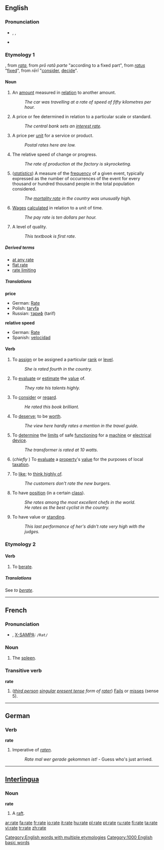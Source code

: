 {{see|raté}}
==English==

===Pronunciation===
* {{IPA|/ɹeɪt/}}, {{SAMPA|/r\eIt/}}, {{AHD|r��āt}} <!-- :[[Rhymes: -eɪt]] except there aren't any... -->
*{{audio|en-us-rate.ogg|Audio (US)}}

===Etymology 1===
{{OF.}}, from {{ML.}} ''[[rata]]'', from {{L.}}''prō ratā parte'' "according to a fixed part", from ''[[ratus]]'' "[[fix]]ed", from ''rērī'' "[[consider]], [[decide]]".

====Noun====
{{en-noun}}

# An [[amount]] measured in [[relation]] to another amount.
#:''The car was travelling at a rate of speed of fifty kilometres per hour.''
# A price or fee determined in relation to a particular scale or standard.
#:''The central bank sets an [[interest rate]].''
# A price per [[unit]] for a service or product.
#:''Postal rates here are low.''
# The relative speed of change or progress.
#:''The rate of production at the factory is skyrocketing.''
# (''[[statistics]]'') A measure of the [[frequency]] of a given event, typically expressed as the number of occurrences of the event for every thousand or hundred thousand people in the total population considered.
#:''The [[mortality rate]] in the country was unusually high.''
# [[wage|Wages]] [[calculate]]d in relation to a unit of time.
#:''The pay rate is ten dollars per hour.''
# A level of quality.
#:''This textbook is first rate''.

=====Derived terms=====
*[[at any rate]]
*[[flat rate]]
*[[rate limiting]]

=====Translations=====
'''price'''
{{top}}
*German: [[Rate]] {{f}}
*Polish: [[taryfa]] {{f}}
*Russian: [[тариф]] (tarif)
{{bottom}}

'''relative speed'''
{{top}}
*German: [[Rate]] {{f}}
*Spanish: [[velocidad]] {{f}}
{{bottom}}

====Verb====
{{en-verb|rat|ing}}

# {{transitive}} To [[assign]] or be assigned a particular [[rank]] or [[level]].
#:''She is rated fourth in the country.''
# {{transitive}} To [[evaluate]] or [[estimate]] the [[value]] of.
#:''They rate his talents highly.''
# {{transitive}} To [[consider]] or [[regard]].
#:''He rated this book brilliant.''
# {{transitive}} To [[deserve]]; to be [[worth]].
#:''The view here hardly rates a mention in the travel guide.''
# {{transitive}} To [[determine]] the [[limit]]s of safe [[function]]ing for a [[machine]] or [[electrical]] [[device]].
#:''The transformer is rated at 10 watts.''
# {{transitive}} (''chiefly {{UK}}'') To [[evaluate]] a [[property]]'s [[value]] for the purposes of local [[taxation]].
# {{transitive}}  {{informal}} To [[like]]; to [[think highly of]].
#:''The customers don't rate the new burgers.''
# {{intransitive}} To have [[position]] (in a certain [[class]]).
#:''She rates among the most excellent chefs in the world.''
#:''He rates as the best cyclist in the country.''
# {{intransitive}} To have value or [[standing]].
#:''This last performance of her's didn't rate very high with the judges.''

===Etymology 2===

====Verb====
{{en-verb|rat|es}}

# {{transitive}} To [[berate]].

=====Translations=====
See ''to [[berate]]''.

[[Category:English words with multiple etymologies]]

----

==French==

===Pronunciation===
* {{IPA|/ʁat/}}, [[w:X-SAMPA|X-SAMPA]]: <tt>/Rat/</tt>

===Noun===
{{fr-noun|f}}

# The [[spleen]].

===Transitive verb===
'''rate'''

# (''[[third person]] [[singular]] [[present tense]] form of [[rater]]'') [[Fail]]s or [[miss]]es (sense 5).

----

==German==

===Verb===
'''rate'''

# Imperative of ''[[raten]]''.
#:''Rate mal wer gerade gekommen ist!'' - Guess who's just arrived.

----

==[[Interlingua]]==

===Noun===
'''rate'''

# A [[raft]].

[[Category:1000 English basic words]]

[[ar:rate]]
[[fa:rate]]
[[fr:rate]]
[[io:rate]]
[[it:rate]]
[[hu:rate]]
[[pl:rate]]
[[pt:rate]]
[[ru:rate]]
[[fi:rate]]
[[ta:rate]]
[[vi:rate]]
[[tr:rate]]
[[zh:rate]]